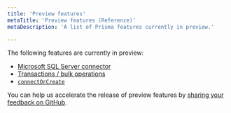 ```yaml
---
title: 'Preview features'
metaTitle: 'Preview features (Reference)'
metaDescription: 'A list of Prisma features currently in preview.'

---
```


<TopBlock>

The following features are currently in preview:

* [Microsoft SQL Server connector](sql-server)
* [Transactions / bulk operations](../prisma-client/transactions#bulk-operations-experimental)
* [`connectOrCreate`](../prisma-client/relation-queries#create-a-new-post-record-and-connect-it-to-an-existing-user-record-or-create-a-new-user)

You can help us accelerate the release of preview features by [sharing your feedback on GitHub](https://github.com/prisma/prisma/issues/3108).

</TopBlock>

